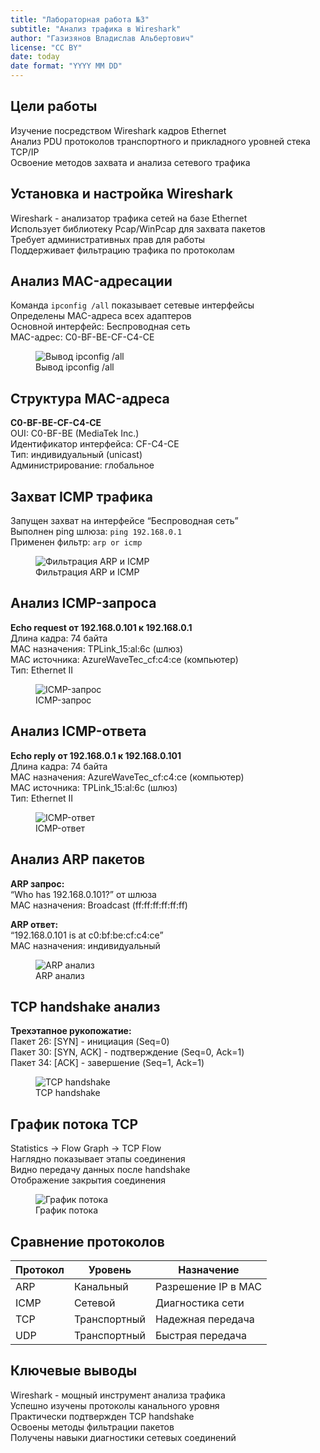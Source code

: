 ```yaml
---
title: "Лабораторная работа №3"
subtitle: "Анализ трафика в Wireshark"
author: "Газизянов Владислав Альбертович"
license: "CC BY"
date: today
date format: "YYYY MM DD"
---
```


## Цели работы

Изучение посредством Wireshark кадров Ethernet  
Анализ PDU протоколов транспортного и прикладного уровней стека TCP/IP  
Освоение методов захвата и анализа сетевого трафика

## Установка и настройка Wireshark

Wireshark - анализатор трафика сетей на базе Ethernet  
Использует библиотеку Pcap/WinPcap для захвата пакетов  
Требует административных прав для работы  
Поддерживает фильтрацию трафика по протоколам

## Анализ MAC-адресации

Команда `ipconfig /all` показывает сетевые интерфейсы  
Определены MAC-адреса всех адаптеров  
Основной интерфейс: Беспроводная сеть  
MAC-адрес: C0-BF-BE-CF-C4-CE

![Вывод ipconfig /all](image/1.png)

## Структура MAC-адреса

**C0-BF-BE-CF-C4-CE**  
OUI: C0-BF-BE (MediaTek Inc.)  
Идентификатор интерфейса: CF-C4-CE  
Тип: индивидуальный (unicast)  
Администрирование: глобальное

## Захват ICMP трафика

Запущен захват на интерфейсе "Беспроводная сеть"  
Выполнен ping шлюза: `ping 192.168.0.1`  
Применен фильтр: `arp or icmp`

![Фильтрация ARP и ICMP](image/5.png)

## Анализ ICMP-запроса

**Echo request от 192.168.0.101 к 192.168.0.1**  
Длина кадра: 74 байта  
MAC назначения: TPLink_15:al:6c (шлюз)  
MAC источника: AzureWaveTec_cf:c4:ce (компьютер)  
Тип: Ethernet II

![ICMP-запрос](image/6.png)

## Анализ ICMP-ответа

**Echo reply от 192.168.0.1 к 192.168.0.101**  
Длина кадра: 74 байта  
MAC назначения: AzureWaveTec_cf:c4:ce (компьютер)  
MAC источника: TPLink_15:al:6c (шлюз)  
Тип: Ethernet II

![ICMP-ответ](image/7.png)

## Анализ ARP пакетов

**ARP запрос:**  
"Who has 192.168.0.101?" от шлюза  
MAC назначения: Broadcast (ff:ff:ff:ff:ff:ff)

**ARP ответ:**  
"192.168.0.101 is at c0:bf:be:cf:c4:ce"  
MAC назначения: индивидуальный

![ARP анализ](image/8.png)

## TCP handshake анализ

**Трехэтапное рукопожатие:**  
Пакет 26: [SYN] - инициация (Seq=0)  
Пакет 30: [SYN, ACK] - подтверждение (Seq=0, Ack=1)  
Пакет 34: [ACK] - завершение (Seq=1, Ack=1)

![TCP handshake](image/10.png)

## График потока TCP

Statistics → Flow Graph → TCP Flow  
Наглядно показывает этапы соединения  
Видно передачу данных после handshake  
Отображение закрытия соединения

![График потока](image/11.png)

## Сравнение протоколов

| Протокол | Уровень | Назначение |
|----------|---------|------------|
| ARP | Канальный | Разрешение IP в MAC |
| ICMP | Сетевой | Диагностика сети |
| TCP | Транспортный | Надежная передача |
| UDP | Транспортный | Быстрая передача |

## Ключевые выводы

Wireshark - мощный инструмент анализа трафика  
Успешно изучены протоколы канального уровня  
Практически подтвержден TCP handshake  
Освоены методы фильтрации пакетов  
Получены навыки диагностики сетевых соединений
